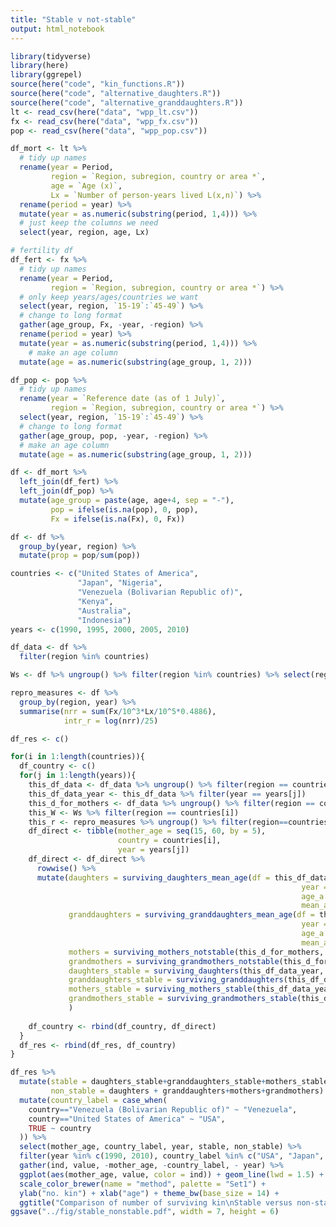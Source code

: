 ```yaml
---
title: "Stable v not-stable"
output: html_notebook
---
```


```r
library(tidyverse)
library(here)
library(ggrepel)
source(here("code", "kin_functions.R"))
source(here("code", "alternative_daughters.R"))
source(here("code", "alternative_granddaughters.R"))
lt <- read_csv(here("data", "wpp_lt.csv"))
fx <- read_csv(here("data", "wpp_fx.csv"))
pop <- read_csv(here("data", "wpp_pop.csv"))


```


```r
df_mort <- lt %>% 
  # tidy up names
  rename(year = Period,
         region = `Region, subregion, country or area *`,
         age = `Age (x)`, 
         Lx = `Number of person-years lived L(x,n)`) %>% 
  rename(period = year) %>% 
  mutate(year = as.numeric(substring(period, 1,4))) %>% 
  # just keep the columns we need
  select(year, region, age, Lx)

# fertility df
df_fert <- fx %>% 
  # tidy up names
  rename(year = Period,
         region = `Region, subregion, country or area *`) %>% 
  # only keep years/ages/countries we want
  select(year, region, `15-19`:`45-49`) %>% 
  # change to long format
  gather(age_group, Fx, -year, -region) %>% 
  rename(period = year) %>% 
  mutate(year = as.numeric(substring(period, 1,4))) %>% 
    # make an age column 
  mutate(age = as.numeric(substring(age_group, 1, 2)))

df_pop <- pop %>% 
  # tidy up names
  rename(year = `Reference date (as of 1 July)`,
         region = `Region, subregion, country or area *`) %>% 
  select(year, region, `15-19`:`45-49`) %>% 
  # change to long format
  gather(age_group, pop, -year, -region) %>% 
  # make an age column 
  mutate(age = as.numeric(substring(age_group, 1, 2)))

df <- df_mort %>% 
  left_join(df_fert) %>% 
  left_join(df_pop) %>% 
  mutate(age_group = paste(age, age+4, sep = "-"),
         pop = ifelse(is.na(pop), 0, pop),
         Fx = ifelse(is.na(Fx), 0, Fx)) 

df <- df %>% 
  group_by(year, region) %>% 
  mutate(prop = pop/sum(pop))
```

```r
countries <- c("United States of America", 
               "Japan", "Nigeria", 
               "Venezuela (Bolivarian Republic of)",
               "Kenya",
               "Australia", 
               "Indonesia")
years <- c(1990, 1995, 2000, 2005, 2010)

df_data <- df %>% 
  filter(region %in% countries)

Ws <- df %>% ungroup() %>% filter(region %in% countries) %>% select(region, age, prop, year)

repro_measures <- df %>%
  group_by(region, year) %>% 
  summarise(nrr = sum(Fx/10^3*Lx/10^5*0.4886),
            intr_r = log(nrr)/25)

```

```r
df_res <- c()

for(i in 1:length(countries)){
  df_country <- c()
  for(j in 1:length(years)){
    this_df_data <- df_data %>% ungroup() %>% filter(region == countries[i])
    this_df_data_year <- this_df_data %>% filter(year == years[j])
    this_d_for_mothers <- df_data %>% ungroup() %>% filter(region == countries[i], year == years[j])
    this_W <- Ws %>% filter(region == countries[i])
    this_r <- repro_measures %>% ungroup() %>% filter(region==countries[i], year == years[j]) %>% select(intr_r) %>% pull()
    df_direct <- tibble(mother_age = seq(15, 60, by = 5),
                        country = countries[i],
                        year = years[j])
    df_direct <- df_direct %>% 
      rowwise() %>% 
      mutate(daughters = surviving_daughters_mean_age(df = this_df_data,
                                                                 year = years[j], 
                                                                 age_a = mother_age, 
                                                                 mean_age = 25),
             granddaughters = surviving_granddaughters_mean_age(df = this_df_data,
                                                                 year = years[j], 
                                                                 age_a = mother_age, 
                                                                 mean_age = 25),
             mothers = surviving_mothers_notstable(this_d_for_mothers, this_W, age_a = mother_age, years[j]),
             grandmothers = surviving_grandmothers_notstable(this_d_for_mothers, this_W, age_a = mother_age, years[j]),
             daughters_stable = surviving_daughters(this_df_data_year, mother_age),
             granddaughters_stable = surviving_granddaughters(this_df_data_year, mother_age),
             mothers_stable = surviving_mothers_stable(this_df_data_year, mother_age, this_r),
             grandmothers_stable = surviving_grandmothers_stable(this_df_data_year, mother_age, this_r) 
             )
    
    df_country <- rbind(df_country, df_direct)
  }
  df_res <- rbind(df_res, df_country)
}
```


```r
df_res %>% 
  mutate(stable = daughters_stable+granddaughters_stable+mothers_stable+grandmothers_stable,
         non_stable = daughters + granddaughters+mothers+grandmothers) %>% 
  mutate(country_label = case_when(
    country=="Venezuela (Bolivarian Republic of)" ~ "Venezuela",
    country=="United States of America" ~ "USA",
    TRUE ~ country
  )) %>% 
  select(mother_age, country_label, year, stable, non_stable) %>% 
  filter(year %in% c(1990, 2010), country_label %in% c("USA", "Japan", "Nigeria", "Kenya")) %>% 
  gather(ind, value, -mother_age, -country_label, - year) %>% 
  ggplot(aes(mother_age, value, color = ind)) + geom_line(lwd = 1.5) + facet_grid(country_label~year, scales = "free_y") + 
  scale_color_brewer(name = "method", palette = "Set1") + 
  ylab("no. kin") + xlab("age") + theme_bw(base_size = 14) + 
  ggtitle("Comparison of number of surviving kin\nStable versus non-stable measure")
ggsave("../fig/stable_nonstable.pdf", width = 7, height = 6)
```

